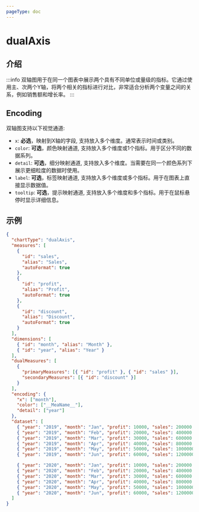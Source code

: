 ```yaml
---
pageType: doc
---
```



# dualAxis

## 介绍
:::info
双轴图用于在同一个图表中展示两个具有不同单位或量级的指标。它通过使用主、次两个Y轴，将两个相关的指标进行对比，非常适合分析两个变量之间的关系，例如销售额和增长率。
:::

## Encoding

双轴图支持以下视觉通道:

- `x`: **必选**，映射到X轴的字段, 支持放入多个维度。通常表示时间或类别。
- `color`: **可选**，颜色映射通道, 支持放入多个维度或1个指标。用于区分不同的数据系列。
- `detail`: **可选**，细分映射通道, 支持放入多个维度。当需要在同一个颜色系列下展示更细粒度的数据时使用。
- `label`: **可选**，标签映射通道, 支持放入多个维度或多个指标。用于在图表上直接显示数据值。
- `tooltip`: **可选**，提示映射通道, 支持放入多个维度和多个指标。用于在鼠标悬停时显示详细信息。

## 示例

<EncodingDualAxis />

```json
{
  "chartType": "dualAxis",
  "measures": [
    {
      "id": "sales",
      "alias": "Sales",
      "autoFormat": true
    },
    {
      "id": "profit",
      "alias": "Profit",
      "autoFormat": true
    },
    {
      "id": "discount",
      "alias": "Discount",
      "autoFormat": true
    }
  ],
  "dimensions": [
    { "id": "month", "alias": "Month" },
    { "id": "year", "alias": "Year" }
  ],
  "dualMeasures": [
    {
      "primaryMeasures": [{ "id": "profit" }, { "id": "sales" }],
      "secondaryMeasures": [{ "id": "discount" }]
    }
  ],
  "encoding": {
    "x": ["month"],
    "color": ["__MeaName__"],
    "detail": ["year"]
  },
  "dataset": [
    { "year": "2019", "month": "Jan", "profit": 10000, "sales": 200000, "discount": 0.5 },
    { "year": "2019", "month": "Feb", "profit": 20000, "sales": 400000, "discount": 0.2 },
    { "year": "2019", "month": "Mar", "profit": 30000, "sales": 600000, "discount": 0.4 },
    { "year": "2019", "month": "Apr", "profit": 40000, "sales": 800000, "discount": 0.2 },
    { "year": "2019", "month": "May", "profit": 50000, "sales": 1000000, "discount": 0.05 },
    { "year": "2019", "month": "Jun", "profit": 60000, "sales": 1200000, "discount": 0.3 },

    { "year": "2020", "month": "Jan", "profit": 10000, "sales": 200000, "discount": 0.5 },
    { "year": "2020", "month": "Feb", "profit": 20000, "sales": 400000, "discount": 0.2 },
    { "year": "2020", "month": "Mar", "profit": 30000, "sales": 600000, "discount": 0.4 },
    { "year": "2020", "month": "Apr", "profit": 40000, "sales": 800000, "discount": 0.2 },
    { "year": "2020", "month": "May", "profit": 50000, "sales": 1000000, "discount": 0.05 },
    { "year": "2020", "month": "Jun", "profit": 60000, "sales": 1200000, "discount": 0.3 }
  ]
}
```

